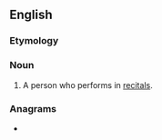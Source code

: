==English==

===Etymology===
{{suffix|en|recital|ist}}

===Noun===
{{en-noun}}

# A person who performs in [[recital]]s.

===Anagrams===
* {{l|en|triticales}}